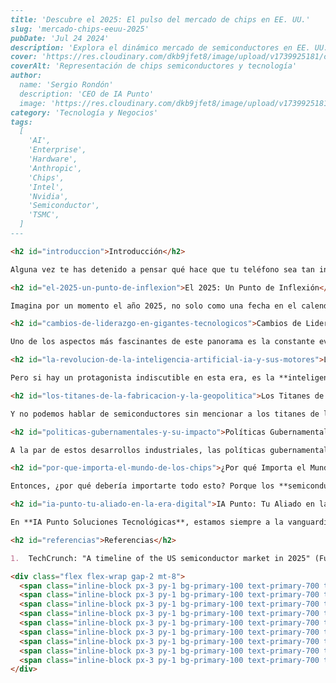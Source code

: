 ```markdown
---
title: 'Descubre el 2025: El pulso del mercado de chips en EE. UU.'
slug: 'mercado-chips-eeuu-2025'
pubDate: 'Jul 24 2024'
description: 'Explora el dinámico mercado de semiconductores en EE. UU. en 2025, analizando el impacto de la IA, los gigantes de la industria y las políticas gubernamentales en el futuro de la tecnología.'
cover: 'https://res.cloudinary.com/dkb9jfet8/image/upload/v1739925181/chip_semiconductor_general.jpg'
coverAlt: 'Representación de chips semiconductores y tecnología'
author:
  name: 'Sergio Rondón'
  description: 'CEO de IA Punto'
  image: 'https://res.cloudinary.com/dkb9jfet8/image/upload/v1739925181/sergio_gdcaeh.png'
category: 'Tecnología y Negocios'
tags:
  [
    'AI',
    'Enterprise',
    'Hardware',
    'Anthropic',
    'Chips',
    'Intel',
    'Nvidia',
    'Semiconductor',
    'TSMC',
  ]
---

<h2 id="introduccion">Introducción</h2>

Alguna vez te has detenido a pensar qué hace que tu teléfono sea tan inteligente, tu coche tan conectado o que las últimas herramientas de **inteligencia artificial** puedan responderte con tanta fluidez? La magia detrás de todo esto, y de casi todo lo que nos rodea en la era digital, reside en un componente diminuto pero increíblemente poderoso: el **semiconductor**. Son el cerebro de nuestra tecnología, y el mundo que los rodea es tan dinámico y emocionante como la tecnología misma.

<h2 id="el-2025-un-punto-de-inflexion">El 2025: Un Punto de Inflexión</h2>

Imagina por un momento el año 2025, no solo como una fecha en el calendario, sino como un punto de inflexión crucial para este universo de silicio. Es un año donde los cambios se están sucediendo a una velocidad vertiginosa, desde las cúpulas de las empresas más grandes hasta las políticas que rigen su comercio global. Es un verdadero torbellino de innovación, competencia y estrategia.

<h2 id="cambios-de-liderazgo-en-gigantes-tecnologicos">Cambios de Liderazgo en Gigantes Tecnológicos</h2>

Uno de los aspectos más fascinantes de este panorama es la constante evolución del liderazgo en las compañías gigantes. Pensemos en empresas como **Intel**, que han sido pilares de la industria durante décadas. Cuando hay cambios en sus direcciones, esto no es solo una noticia corporativa; es un sismo que se siente en toda la cadena de suministro. Nuevas visiones, nuevas estrategias y nuevas prioridades pueden alterar el rumbo de la innovación global. Estos movimientos son clave porque definen qué tipo de chips se desarrollarán, qué tecnologías se priorizarán y, en última instancia, cómo evolucionará nuestra propia interacción con la tecnología.

<h2 id="la-revolucion-de-la-inteligencia-artificial-ia-y-sus-motores">La Revolución de la Inteligencia Artificial (IA) y sus Motores</h2>

Pero si hay un protagonista indiscutible en esta era, es la **inteligencia artificial (IA)**, y con ella, empresas como **Nvidia**. Sus chips, conocidos como **GPUs**, se han convertido en el motor de la revolución de la IA. Plataformas como **Anthropic**, que están a la vanguardia del desarrollo de modelos de lenguaje avanzados, dependen directamente de la capacidad de procesamiento que estos semiconductores ofrecen. La demanda de chips de IA es insaciable, y esto está empujando los límites de la ingeniería y la fabricación. Desde **IA Punto Soluciones Tecnológicas**, observamos con entusiasmo cómo la inteligencia artificial está redefiniendo cada sector, y cómo los avances en semiconductores son el cimiento de esta transformación. Entender estas tendencias es fundamental para cualquier empresa que busque no solo sobrevivir, sino prosperar en el futuro digital.

<h2 id="los-titanes-de-la-fabricacion-y-la-geopolitica">Los Titanes de la Fabricación y la Geopolítica</h2>

Y no podemos hablar de semiconductores sin mencionar a los titanes de la fabricación, como **TSMC**. Estas empresas son las fundiciones donde la magia ocurre, donde se transforman diseños complejos en chips tangibles. La concentración de esta capacidad de fabricación en unas pocas manos es un tema de debate global, no solo por su impacto económico, sino también por sus implicaciones geopolíticas. Las cadenas de suministro son más frágiles de lo que pensamos, y asegurar el acceso a estos componentes es una prioridad para todos los países.

<h2 id="politicas-gubernamentales-y-su-impacto">Políticas Gubernamentales y su Impacto</h2>

A la par de estos desarrollos industriales, las políticas gubernamentales en torno a la exportación de chips están causando un gran revuelo. Las restricciones, los subsidios y los acuerdos internacionales tienen un impacto directo en quién puede acceder a qué tecnología y a qué precio. Esto no solo afecta a las grandes corporaciones, sino también a las startups y a los innovadores que dependen de la disponibilidad de estos componentes para crear la próxima gran cosa. Una política "dudosa" o cambiante puede generar incertidumbre, ralentizar la innovación y obligar a las empresas a repensar sus estrategias de producción y distribución.

<h2 id="por-que-importa-el-mundo-de-los-chips">¿Por qué Importa el Mundo de los Chips?</h2>

Entonces, ¿por qué debería importarte todo esto? Porque los **semiconductores** son la sangre vital de nuestra vida moderna. Desde el teléfono que tienes en la mano, el coche eléctrico que te gustaría conducir, los equipos médicos que salvan vidas, hasta los sistemas de **inteligencia artificial** que están transformando industrias enteras, todos dependen de estos pequeños cerebros de silicio. Los avances en este campo significan dispositivos más rápidos, más eficientes, más inteligentes y, en definitiva, un futuro con posibilidades aún mayores.

<h2 id="ia-punto-tu-aliado-en-la-era-digital">IA Punto: Tu Aliado en la Era Digital</h2>

En **IA Punto Soluciones Tecnológicas**, estamos siempre a la vanguardia, listos para ayudarte a implementar las innovaciones que estos avances hacen posibles. Entendemos que el futuro de los negocios y la tecnología está intrínsecamente ligado a lo que ocurre en el mundo de los **semiconductores** y la **inteligencia artificial**. Por eso, nos dedicamos a ofrecer soluciones que te permitan aprovechar estas oportunidades, transformando desafíos en crecimiento y eficiencia. El panorama es complejo, sí, pero también está lleno de oportunidades para quienes están preparados para explorarlas. El año 2025 es solo un vistazo a lo emocionante que se está poniendo este viaje tecnológico.

<h2 id="referencias">Referencias</h2>

1.  TechCrunch: "A timeline of the US semiconductor market in 2025" (Fuente original de la idea)

<div class="flex flex-wrap gap-2 mt-8">
  <span class="inline-block px-3 py-1 bg-primary-100 text-primary-700 text-xs font-semibold rounded-full shadow-sm">AI</span>
  <span class="inline-block px-3 py-1 bg-primary-100 text-primary-700 text-xs font-semibold rounded-full shadow-sm">Enterprise</span>
  <span class="inline-block px-3 py-1 bg-primary-100 text-primary-700 text-xs font-semibold rounded-full shadow-sm">Hardware</span>
  <span class="inline-block px-3 py-1 bg-primary-100 text-primary-700 text-xs font-semibold rounded-full shadow-sm">Anthropic</span>
  <span class="inline-block px-3 py-1 bg-primary-100 text-primary-700 text-xs font-semibold rounded-full shadow-sm">Chips</span>
  <span class="inline-block px-3 py-1 bg-primary-100 text-primary-700 text-xs font-semibold rounded-full shadow-sm">Intel</span>
  <span class="inline-block px-3 py-1 bg-primary-100 text-primary-700 text-xs font-semibold rounded-full shadow-sm">Nvidia</span>
  <span class="inline-block px-3 py-1 bg-primary-100 text-primary-700 text-xs font-semibold rounded-full shadow-sm">Semiconductor</span>
  <span class="inline-block px-3 py-1 bg-primary-100 text-primary-700 text-xs font-semibold rounded-full shadow-sm">TSMC</span>
</div>
```